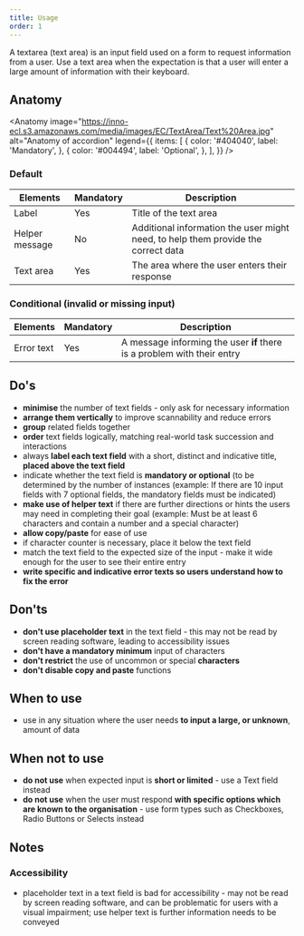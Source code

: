 ```yaml
---
title: Usage
order: 1
---
```



<Paragraph size="lead">
  A textarea (text area) is an input field used on a form to request information
  from a user. Use a text area when the expectation is that a user will enter a
  large amount of information with their keyboard.
</Paragraph>

## Anatomy

<Anatomy
  image="https://inno-ecl.s3.amazonaws.com/media/images/EC/TextArea/Text%20Area.jpg"
  alt="Anatomy of accordion"
  legend={{
    items: [
      {
        color: '#404040',
        label: 'Mandatory',
      },
      {
        color: '#004494',
        label: 'Optional',
      },
    ],
  }}
/>

### Default

| Elements       | Mandatory | Description                                                                       |
| -------------- | --------- | --------------------------------------------------------------------------------- |
| Label          | Yes       | Title of the text area                                                            |
| Helper message | No        | Additional information the user might need, to help them provide the correct data |
| Text area      | Yes       | The area where the user enters their response                                     |

### Conditional (invalid or missing input)

| Elements   | Mandatory | Description                                                             |
| ---------- | --------- | ----------------------------------------------------------------------- |
| Error text | Yes       | A message informing the user **if** there is a problem with their entry |

## Do's

- **minimise** the number of text fields - only ask for necessary information
- **arrange them vertically** to improve scannability and reduce errors
- **group** related fields together
- **order** text fields logically, matching real-world task succession and interactions
- always **label each text field** with a short, distinct and indicative title, **placed above the text field**
- indicate whether the text field is **mandatory or optional** (to be determined by the number of instances (example: If there are 10 input fields with 7 optional fields, the mandatory fields must be indicated)
- **make use of helper text** if there are further directions or hints the users may need in completing their goal (example: Must be at least 6 characters and contain a number and a special character)
- **allow copy/paste** for ease of use
- if character counter is necessary, place it below the text field
- match the text field to the expected size of the input - make it wide enough for the user to see their entire entry
- **write specific and indicative error texts so users understand how to fix the error**

## Don'ts

- **don't use placeholder text** in the text field - this may not be read by screen reading software, leading to accessibility issues
- **don't have a mandatory minimum** input of characters
- **don't restrict** the use of uncommon or special **characters**
- **don't disable copy and paste** functions

## When to use

- use in any situation where the user needs **to input a large, or unknown**, amount of data

## When not to use

- **do not use** when expected input is **short or limited** - use a <Link to="/ec/components/forms/text-field/usage/">Text field</Link> instead
- **do not use** when the user must respond **with specific options which are known to the organisation** - use form types such as Checkboxes, <Link to="/ec/components/forms/radio/usage/">Radio Buttons</Link> or Selects instead

## Notes

### Accessibility

- placeholder text in a text field is bad for accessibility - may not be read by screen reading software, and can be problematic for users with a visual impairment; use helper text is further information needs to be conveyed
